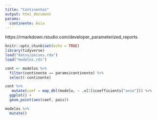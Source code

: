 ```yaml
---
title: "Continentes"
output: html_document
params: 
  continente: Asia
---
```


https://rmarkdown.rstudio.com/developer_parameterized_reports


```r
knitr::opts_chunk$set(echo = TRUE)
library(tidyverse)
load("datos/paises.rda")
load("modelos.rds")
```

```r
cont <- modelos %>%
  filter(continente == params$continente) %>%
  select(-continente)
```

```r
cont %>%
   mutate(coef = map_dbl(modelo, ~ .x[1]$coefficients["anio"])) %>%
  ggplot() +
  geom_point(aes(coef, pais))
```

```r
modelos %>%
  mutate()
```

